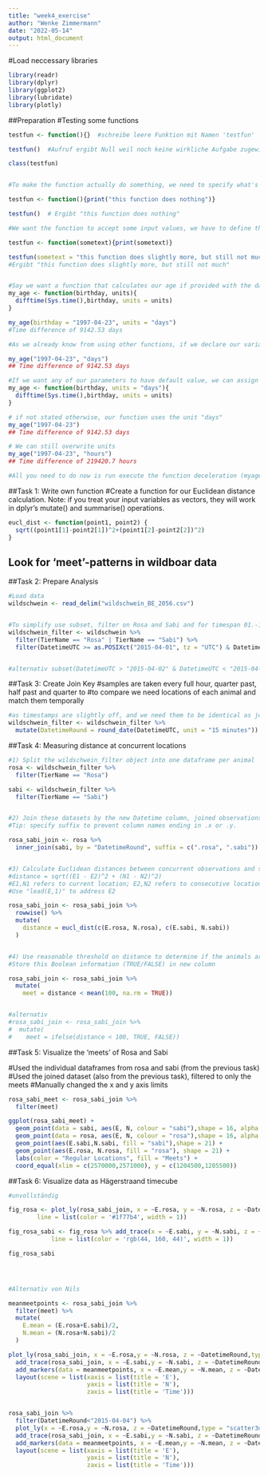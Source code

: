 ```yaml
---
title: "week4_exercise"
author: "Wenke Zimmermann"
date: "2022-05-14"
output: html_document
---
```



#Load neccessary libraries
```r
library(readr)        
library(dplyr)        
library(ggplot2)      
library(lubridate)
library(plotly)
```



##Preparation
#Testing some functions
```r
testfun <- function(){}  #schreibe leere Funktion mit Namen 'testfun'

testfun()  #Aufruf ergibt Null weil noch keine wirkliche Aufgabe zugewiesen

class(testfun)


#To make the function actually do something, we need to specify what's within the curly brackets {}.

testfun <- function(){print("this function does nothing")}

testfun()  # Ergibt "this function does nothing"

#We want the function to accept some input values, we have to define them within the round brackets.

testfun <- function(sometext){print(sometext)}

testfun(sometext = "this function does slightly more, but still not much")
#Ergibt "this function does slightly more, but still not much"


#Say we want a function that calculates our age if provided with the date of our birthday. We can use Sys.time() to provide today’s date and difftime() to calculate the time difference between today and our birthday.
my_age <- function(birthday, units){
  difftime(Sys.time(),birthday, units = units)
}

my_age(birthday = "1997-04-23", units = "days")
#Time difference of 9142.53 days

#As we already know from using other functions, if we declare our variables in the order that we initially listed them, we do not need to specify the parameters (no need of birthday = and units =).

my_age("1997-04-23", "days")
## Time difference of 9142.53 days

#If we want any of our parameters to have default value, we can assign an initial value to the parameter when declaring the variables within the round brackets.
my_age <- function(birthday, units = "days"){
  difftime(Sys.time(),birthday, units = units)
}

# if not stated otherwise, our function uses the unit "days"
my_age("1997-04-23")
## Time difference of 9142.53 days

# We can still overwrite units
my_age("1997-04-23", "hours")
## Time difference of 219420.7 hours

#All you need to do now is run execute the function deceleration (myage <- function... etc.) at the beginning of your script, and you can use the function for your entire R session. Tip: Always try to make your function self sufficient: Don’t call variables that were created outside the function call.

```



##Task 1: Write own function
#Create a function for our Euclidean distance calculation.
Note: if you treat your input variables as vectors, they will work in dplyr's mutate() and summarise() operations.
```r
eucl_dist <- function(point1, point2) {
  sqrt((point1[1]-point2[1])^2+(point1[2]-point2[2])^2)
}

```



## Look for 'meet'-patterns in wildboar data ###

##Task 2: Prepare Analysis
```r
#Load data
wildschwein <- read_delim("wildschwein_BE_2056.csv")


#To simplify use subset, filter on Rosa and Sabi and for timespan 01.-15.04.2015
wildschwein_filter <- wildschwein %>%
  filter(TierName == "Rosa" | TierName == "Sabi") %>%
  filter(DatetimeUTC >= as.POSIXct("2015-04-01", tz = "UTC") & DatetimeUTC <= as.POSIXct("2015-04-15", tz = "UTC"))


#alternativ subset(DatetimeUTC > "2015-04-02" & DatetimeUTC < "2015-04-16"), aber ist um einen Tag verschoben, wenn man 01.04. beginnt, nimmt er noch 31.03. mit und man nur bis 15.04. geht kommt dieser nicht mit --> warum!?

```


##Task 3: Create Join Key
#samples are taken every full hour, quarter past, half past and quarter to
#to compare we need locations of each animal and match them temporally
```r
#as timestamps are slightly off, and we need them to be identical as join key, we round minutes to a multiple of 15(00, 15, 30, 45)
wildschwein_filter <- wildschwein_filter %>%
  mutate(DatetimeRound = round_date(DatetimeUTC, unit = "15 minutes"))

```


##Task 4: Measuring distance at concurrent locations
```r
#1) Split the wildschwein_filter object into one dataframe per animal
rosa <- wildschwein_filter %>%
  filter(TierName == "Rosa")

sabi <- wildschwein_filter %>%
  filter(TierName == "Sabi")


#2) Join these datasets by the new Datetime column, joined observations are temporally close.
#Tip: specify suffix to prevent column names ending in .x or .y.

rosa_sabi_join <- rosa %>%
  inner_join(sabi, by = "DatetimeRound", suffix = c(".rosa", ".sabi"))


#3) Calculate Euclidean distances between concurrent observations and store values in a new column
#distance = sqrt((E1 - E2)^2 + (N1 - N2)^2)
#E1,N1 refers to current location; E2,N2 refers to consecutive location
#Use "lead(E,1)" to address E2

rosa_sabi_join <- rosa_sabi_join %>%
  rowwise() %>%
  mutate(
    distance = eucl_dist(c(E.rosa, N.rosa), c(E.sabi, N.sabi))
  )       


#4) Use reasonable threshold on distance to determine if the animals are also spatially close enough to constitute a meet (use 100 meters).
#Store this Boolean information (TRUE/FALSE) in new column

rosa_sabi_join <- rosa_sabi_join %>%
  mutate(
    meet = distance < mean(100, na.rm = TRUE))


#alternativ
#rosa_sabi_join <- rosa_sabi_join %>%
#  mutate(
#    meet = ifelse(distance < 100, TRUE, FALSE))

```


##Task 5: Visualize the 'meets' of Rosa and Sabi

#Used the individual dataframes from rosa and sabi (from the previous task)
#Used the joined dataset (also from the previous task), filtered to only the meets
#Manually changed the x and y axis limits
```r

rosa_sabi_meet <- rosa_sabi_join %>%
  filter(meet)

ggplot(rosa_sabi_meet) +
  geom_point(data = sabi, aes(E, N, colour = "sabi"),shape = 16, alpha = 0.3) +
  geom_point(data = rosa, aes(E, N, colour = "rosa"),shape = 16, alpha = 0.3) +
  geom_point(aes(E.sabi,N.sabi, fill = "sabi"),shape = 21) +
  geom_point(aes(E.rosa, N.rosa, fill = "rosa"), shape = 21) +
  labs(color = "Regular Locations", fill = "Meets") +
  coord_equal(xlim = c(2570000,2571000), y = c(1204500,1205500))

```


##Task 6: Visualize data as Hägerstraand timecube
```r

#unvollständig

fig_rosa <- plot_ly(rosa_sabi_join, x = ~E.rosa, y = ~N.rosa, z = ~DatetimeRound, type = 'scatter3d', mode = 'lines',
        line = list(color = '#1f77b4', width = 1))

fig_rosa_sabi <- fig_rosa %>% add_trace(x = ~E.sabi, y = ~N.sabi, z = ~DatetimeRound,
            line = list(color = 'rgb(44, 160, 44)', width = 1))

fig_rosa_sabi




#Alternativ von Nils

meanmeetpoints <- rosa_sabi_join %>%
  filter(meet) %>%
  mutate(
    E.mean = (E.rosa+E.sabi)/2,
    N.mean = (N.rosa+N.sabi)/2
  )

plot_ly(rosa_sabi_join, x = ~E.rosa,y = ~N.rosa, z = ~DatetimeRound,type = "scatter3d", mode = "lines") %>%
  add_trace(rosa_sabi_join, x = ~E.sabi,y = ~N.sabi, z = ~DatetimeRound) %>%
  add_markers(data = meanmeetpoints, x = ~E.mean,y = ~N.mean, z = ~DatetimeRound) %>%
  layout(scene = list(xaxis = list(title = 'E'),
                      yaxis = list(title = 'N'),
                      zaxis = list(title = 'Time')))


rosa_sabi_join %>%
  filter(DatetimeRound<"2015-04-04") %>%
  plot_ly(x = ~E.rosa,y = ~N.rosa, z = ~DatetimeRound,type = "scatter3d", mode = "lines") %>%
  add_trace(rosa_sabi_join, x = ~E.sabi,y = ~N.sabi, z = ~DatetimeRound) %>%
  add_markers(data = meanmeetpoints, x = ~E.mean,y = ~N.mean, z = ~DatetimeRound) %>%
  layout(scene = list(xaxis = list(title = 'E'),
                      yaxis = list(title = 'N'),
                      zaxis = list(title = 'Time')))


```



